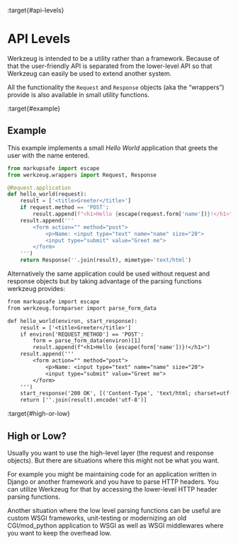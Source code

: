 :target{#api-levels}

# API Levels

Werkzeug is intended to be a utility rather than a framework.  Because of that
the user-friendly API is separated from the lower-level API so that Werkzeug
can easily be used to extend another system.

All the functionality the `Request` and `Response` objects (aka
the “wrappers”) provide is also available in small utility functions.

:target{#example}

## Example

This example implements a small <cite>Hello World</cite> application that greets the
user with the name entered.

```python
from markupsafe import escape
from werkzeug.wrappers import Request, Response

@Request.application
def hello_world(request):
    result = ['<title>Greeter</title>']
    if request.method == 'POST':
        result.append(f"<h1>Hello {escape(request.form['name'])}!</h1>")
    result.append('''
        <form action="" method="post">
            <p>Name: <input type="text" name="name" size="20">
            <input type="submit" value="Greet me">
        </form>
    ''')
    return Response(''.join(result), mimetype='text/html')
```

Alternatively the same application could be used without request and response
objects but by taking advantage of the parsing functions werkzeug provides:

```default
from markupsafe import escape
from werkzeug.formparser import parse_form_data

def hello_world(environ, start_response):
    result = ['<title>Greeter</title>']
    if environ['REQUEST_METHOD'] == 'POST':
        form = parse_form_data(environ)[1]
        result.append(f"<h1>Hello {escape(form['name'])}!</h1>")
    result.append('''
        <form action="" method="post">
            <p>Name: <input type="text" name="name" size="20">
            <input type="submit" value="Greet me">
        </form>
    ''')
    start_response('200 OK', [('Content-Type', 'text/html; charset=utf-8')])
    return [''.join(result).encode('utf-8')]
```

:target{#high-or-low}

## High or Low?

Usually you want to use the high-level layer (the request and response
objects).  But there are situations where this might not be what you want.

For example you might be maintaining code for an application written in
Django or another framework and you have to parse HTTP headers.  You can
utilize Werkzeug for that by accessing the lower-level HTTP header parsing
functions.

Another situation where the low level parsing functions can be useful are
custom WSGI frameworks, unit-testing or modernizing an old CGI/mod\_python
application to WSGI as well as WSGI middlewares where you want to keep the
overhead low.
